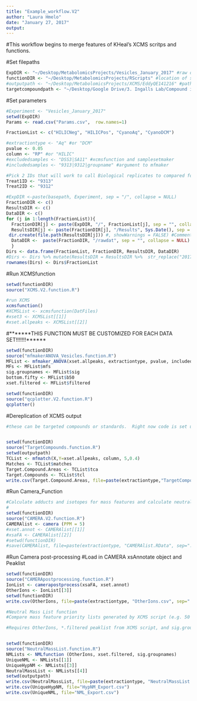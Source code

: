 ```yaml
---
title: "Example_workflow.V2"
author: "Laura Hmelo"
date: "January 27, 2017"
output:
---
```


#This workflow begins to merge features of KHeal's XCMS scritps and functions.

#Set filepaths
```r

ExpDIR <- "~/Desktop/MetabolomicsProjects/Vesicles_January_2017" #raw data path
functionDIR <- "~/Desktop/MetabolomicsProjects/RScripts" #location of scripts
#outputpath <- "~/Desktop/MetabolomicsProjects/XCMS/EddyQE141216" #path that files are written to 
targetcompoundpath <- "~/Desktop/Google Drive/3. Ingalls Lab/Compound info" #this is where MRM_Methods_Table.csv is stored
```

#Set parameters
```r
#Experiment <- "Vesicles_January_2017"
setwd(ExpDIR)
Params <- read.csv("Params.csv",  row.names=1)

FractionList <- c("HILICNeg", "HILICPos", "CyanoAq", "CyanoDCM")

#extractiontype <- "Aq" #or "DCM"
pvalue <- 0.05
column <- "RP" #or "HILIC"
#excludedsamples <- "DSS3|SA11" #xcmsfunction and samplesetmaker
#includedsamples <- "9313|9312|groupname" #argument to mfmaker

#Pick 2 IDs that will work to call Biological replicates to compared for the QC step
Treat1ID <- "9313"
Treat2ID <- "9312"
```


```r
#ExpDIR <-paste(basepath, Experiment, sep = "/", collapse = NULL)
FractionDIR <- c()
ResultsDIR <- c()
DataDIR <- c()
for (j in 1:length(FractionList)){
  FractionDIR[j] <- paste(ExpDIR, "/", FractionList[j], sep = "", collapse = NULL)
  ResultsDIR[j] <- paste(FractionDIR[j], "/Results", Sys.Date(), sep = "", collapse = NULL)
 dir.create(file.path(ResultsDIR[j])) #, showWarnings = FALSE) #Comment out if you don't need to make the folder i.e. you've already run XCMS and need to redo the next steps
  DataDIR <-  paste(FractionDIR, "/rawdat", sep = "", collapse = NULL)
  }
Dirs <- data.frame(FractionList, FractionDIR, ResultsDIR, DataDIR)
#Dirs <- Dirs %>% mutate(ResultsDIR = ResultsDIR %>%  str_replace("2017-01-24","2017-01-22") ) #If you are accessing results made on previous days, use this bit of code (^) to redirect to older results
rownames(Dirs) <- Dirs$FractionList
```

#Run XCMSfunction

```r
setwd(functionDIR)
source("XCMS.V2.function.R")

#run XCMS
xcmsfunction()
#XCMSList <- xcmsfunction(DatFiles)
#xset3 <- XCMSList[[1]]
#xset.allpeaks <- XCMSList[[2]]

```

#*******THIS FUNCTION MUST BE CUSTOMIZED FOR EACH DATA SET!!!!!!!******

```r
setwd(functionDIR)
source("mfmakerANOVA_Vesicles.function.R")
MFList <- mfmaker_ANOVA(xset.allpeaks, extractiontype, pvalue, includedsamples)
MFs <- MFList$mfs
sig.groupnames <- MFList$sig
bottom.fifty <- MFList$b50
xset.filtered <- MFList$filtered

setwd(functionDIR)
source("qcplotter.V2.function.R")
qcplotter()

```

#Dereplication of XCMS output
```r
#these can be targeted compounds or standards.  Right now code is set up to accomodate RP or HILIC targetted compounds


setwd(functionDIR)
source("TargetCompounds.function.R")
setwd(outputpath)
TCList <- mfmatch(X,Y=xset.allpeaks, column, 5,0.4)
Matches <- TCList$matches 
Target.Compound.Areas <- TCList$tca
Target.Compounds <- TCList$tcl
write.csv(Target.Compound.Areas, file=paste(extractiontype,"TargetCompounds.csv", sep="."))
```

#Run Camera_Function
```r
#Calculate adducts and isotopes for mass features and calculate neutral mass for ions with two or more adducts
#
setwd(functionDIR)
source("CAMERA.V2.function.R")
CAMERAlist <- camera (PPM = 5)
#xset.annot <- CAMERAlist[[1]]
#xsaFA <- CAMERAlist[[2]]
#setwd(functionDIR)
#save(CAMERAlist, file=paste(extractiontype, "CAMERAlist.RData", sep="."))
```

#Run Camera post-processing
#Load in CAMERA xsAnnotate object and Peaklist

```r
setwd(functionDIR)
source("CAMERApostprocessing.function.R")
IonList <- camerapostprocess(xsaFA, xset.annot)
OtherIons <- IonList[[3]]
setwd(functionDIR)
write.csv(OtherIons, file=paste(extractiontype, "OtherIons.csv", sep="."))

#Neutral Mass List function
#Compare mass feature priority lists generated by XCMS script (e.g. 50 most abundant compounds, compounds with p<0.05) to adduct list.  Dereplicate priority lists and output a list of neutral masses relevant to data set.  Option to output a list of "pseudo-neutral masses" calculated by subtracting an H+ from all mass features which have no associated adduct.

#Requires OtherIons, *.filtered peaklist from XCMS script, and sig.groupnames from XCMS script


setwd(functionDIR)
source("NeutralMassList.function.R")
NMLists <- NMLfunction (OtherIons, xset.filtered, sig.groupnames)
UniqueNML <- NMLists[[1]]
UniqueHypNM <- NMLists[[3]]
NeutralMassList <- NMLists[[4]]
setwd(outputpath)
write.csv(NeutralMassList, file=paste(extractiontype, "NeutralMassList.csv", sep="."))
write.csv(UniqueHypNM, file="HypNM_Export.csv")
write.csv(UniqueNML, file="NML_Export.csv")
```
